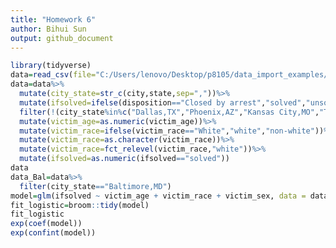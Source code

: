 ```yaml
---
title: "Homework 6"
author: Bihui Sun
output: github_document
---
```


```r
library(tidyverse)
data=read_csv(file="C:/Users/lenovo/Desktop/p8105/data_import_examples/homicide-data.csv")
data=data%>%
  mutate(city_state=str_c(city,state,sep=","))%>%
  mutate(ifsolved=ifelse(disposition=="Closed by arrest","solved","unsolved"))%>%
  filter(!(city_state%in%c("Dallas,TX","Phoenix,AZ","Kansas City,MO","Tulsa,AL")))%>%
  mutate(victim_age=as.numeric(victim_age))%>%
  mutate(victim_race=ifelse(victim_race=="White","white","non-white"))%>%
  mutate(victim_race=as.character(victim_race))%>%
  mutate(victim_race=fct_relevel(victim_race,"white"))%>%
  mutate(ifsolved=as.numeric(ifsolved=="solved"))
data  
data_Bal=data%>%
  filter(city_state=="Baltimore,MD")
model=glm(ifsolved ~ victim_age + victim_race + victim_sex, data = data_Bal, family = binomial())
fit_logistic=broom::tidy(model)
fit_logistic
exp(coef(model))
exp(confint(model))




```
